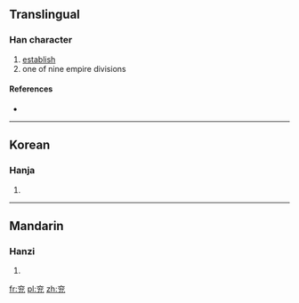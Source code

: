{{also|兗}}
==Translingual==

===Han character===
{{Han char|rn=10|rad=儿|as=06|sn=8|four=|canj=卜金戈竹山 (YCIHU)}}

# [[establish]]
# one of nine empire divisions

====References====
* {{Han ref|kx=0125.131|dkj=01374|dj=0265.140|hdz=10285.020|uh=5156|ud=20822}}

----

==Korean==

===Hanja===
{{ko-hanja|hangeul=연|rv=yeon|mr=yŏn}}

# {{defn|Korean|sort=儿06}}

----

==Mandarin==

===Hanzi===
{{cmn-hanzi|tra=兗|pin=[[yǎn]] ([[yan3]])|wg=yen<sup>3</sup>}}

# {{defn|Mandarin|sort=儿06}}

[[fr:兖]]
[[pl:兖]]
[[zh:兖]]